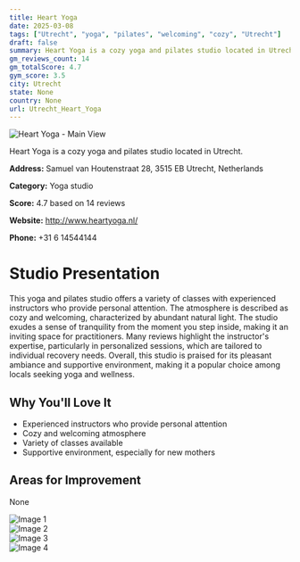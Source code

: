 ```yaml
---
title: Heart Yoga
date: 2025-03-08
tags: ["Utrecht", "yoga", "pilates", "welcoming", "cozy", "Utrecht"]  
draft: false
summary: Heart Yoga is a cozy yoga and pilates studio located in Utrecht.
gm_reviews_count: 14
gm_totalScore: 4.7
gym_score: 3.5
city: Utrecht
state: None
country: None
url: Utrecht_Heart_Yoga
---
```


<div className="aspect-[16/9] relative my-8">
  <img 
    src="https://lh5.googleusercontent.com/p/AF1QipMXOl4DsNhAOM1oztSC9WkrgJ2kb4017wL7dpXU=w1920-h1080-k-no"
    alt="Heart Yoga - Main View"
    className="object-cover absolute inset-0 w-full h-full rounded-lg"
  />
</div>

Heart Yoga is a cozy yoga and pilates studio located in Utrecht.

**Address:** Samuel van Houtenstraat 28, 3515 EB Utrecht, Netherlands

**Category:** Yoga studio

**Score:** 4.7 based on 14 reviews

**Website:** http://www.heartyoga.nl/

**Phone:** +31 6 14544144

# Studio Presentation

This yoga and pilates studio offers a variety of classes with experienced instructors who provide personal attention. The atmosphere is described as cozy and welcoming, characterized by abundant natural light.
The studio exudes a sense of tranquility from the moment you step inside, making it an inviting space for practitioners. Many reviews highlight the instructor's expertise, particularly in personalized sessions, which are tailored to individual recovery needs.
Overall, this studio is praised for its pleasant ambiance and supportive environment, making it a popular choice among locals seeking yoga and wellness.

## Why You'll Love It

- Experienced instructors who provide personal attention
- Cozy and welcoming atmosphere
- Variety of classes available
- Supportive environment, especially for new mothers

## Areas for Improvement

None

<div className="grid grid-cols-1 xl:grid-cols-2 gap-4 my-8">
<div className="aspect-[4/3] relative"><img src="https://lh5.googleusercontent.com/p/AF1QipNRBNMxQhKg3fi_foJzQknFmwb-ZC6S4QuSSpXe=w1920-h1080-k-no" alt="Image 1" className="object-cover absolute inset-0 w-full h-full rounded-lg" /></div>
<div className="aspect-[4/3] relative"><img src="https://lh5.googleusercontent.com/p/AF1QipPywrYB7vwmLqliMimlxQ1Ylz5MCV84giLiLbGV=w1920-h1080-k-no" alt="Image 2" className="object-cover absolute inset-0 w-full h-full rounded-lg" /></div>
<div className="aspect-[4/3] relative"><img src="https://lh5.googleusercontent.com/p/AF1QipM9nzDJS2MniJ9UuVFh9rIZQWNNN5qylIskb5w9=w1920-h1080-k-no" alt="Image 3" className="object-cover absolute inset-0 w-full h-full rounded-lg" /></div>
<div className="aspect-[4/3] relative"><img src="https://lh5.googleusercontent.com/p/AF1QipMx-2Sg6OWFE5GXWhpXgXyPZRnk2KJGAV-wdkvU=w1920-h1080-k-no" alt="Image 4" className="object-cover absolute inset-0 w-full h-full rounded-lg" /></div>
</div>